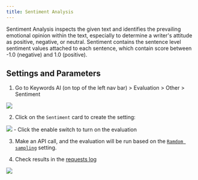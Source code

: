 ```yaml
---
title: Sentiment Analysis
---
```


Sentiment Analysis inspects the given text and identifies the prevailing emotional opinion within the text, especially to determine a writer's attitude as positive, negative, or neutral. Sentiment contains the sentence level sentiment values attached to each sentence, which contain score between -1.0 (negative) and 1.0 (positive).

## Settings and Parameters

1. Go to Keywords AI (on top of the left nav bar) > Evaluation > Other > Sentiment
<img src="/images/evaluation/other/sentiment-settings.png"/>

2. Click on the `Sentiment` card to create the setting:
<img src="/images/evaluation/other/sentiment-modal.png"/>
- Click the enable switch to turn on the evaluation

3. Make an API call, and the evaluation will be run based on the [`Ramdom sampling`](/features/evaluation/overview#sampling) setting.

4. Check results in the [requests log](https://platform.keywordsai.co/platform/requests)

<img src="/images/evaluation/check-results.png" />